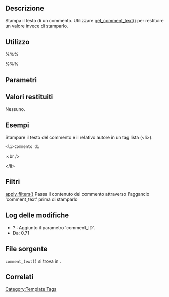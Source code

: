 {{Languages|
{{en|Function Reference/comment_text}}
{{it|Riferimento funzioni/comment_text}}
{{ja|テンプレートタグ/comment_text}}
}}

== Descrizione ==

Stampa il testo di un commento. Utilizzare [[it:Riferimento funzioni/get_comment_text|get_comment_text()]] per restituire un valore invece di stamparlo.

== Utilizzo ==

%%% <?php comment_text( $comment_ID ); ?> %%%

== Parametri ==

{{it:Parameter|$comment_ID|integer|L'ID del commento di cui stampare il testo.|opzionale|0 (il commento corrente)}}

== Valori restituiti ==

Nessuno.

== Esempi ==

Stampare il testo del commento e il relativo autore in un tag lista (&lt;li&gt;).

 &lt;li&gt;Commento di <?php comment_author(); ?>:&lt;br /&gt; 
 <?php comment_text(); ?>&lt;/li&gt;

== Filtri ==

[[it:Riferimento funzioni/apply_filters|apply_filters()]] Passa il contenuto del commento attraverso l'aggancio 'comment_text' prima di stamparlo

== Log delle modifiche ==

* ? : Aggiunto il parametro 'comment_ID'.
* Da: 0.71

== File sorgente ==

<tt>comment_text()</tt> si trova in {{Trac|wp-includes/comment-template.php}}.

== Correlati ==

{{Tag Comments Tags}}

{{it:Tag Footer}}

[[Category:Template Tags]]